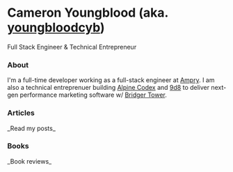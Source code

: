 # Cameron Youngblood <span className="text-muted-foreground">(aka. [youngbloodcyb](https://github.com/youngbloodcyb))</span>

Full Stack Engineer & Technical Entrepreneur

### About

I'm a full-time developer working as a full-stack engineer at [Ampry](https://ampry.com). I am also a technical entreprenuer building [Alpine Codex](https://alpinecodex.com) and [9d8](https://9d8.dev) to deliver next-gen performance marketing software w/ [Bridger Tower](https://bridger.to).

### Articles

<Link href="/posts" className="border-b w-fit">
  _Read my posts_
</Link>

### Books

<Link href="/books" className="border-b w-fit">
  _Book reviews_
</Link>

